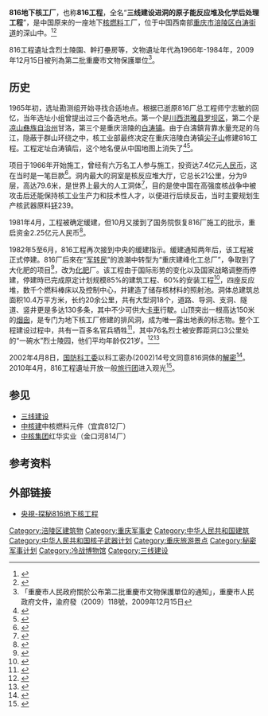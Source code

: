 {{Expand|条目|更多细节；多方观点|time=2017-09-24T02:40:46+00:00}}
{{重慶市文物保護單位
|名稱 = 816工程遺址
|編號 = 187
|圖片 = 816 Nuclear Military Plant reactor hall.jpg
|級別 = 6
|分類 = 
|時代 = 1966年-1984年
|地點 = [[涪陵区|涪陵区]][[白涛街道|白涛街道]]
|坐標 = 
|登錄 = 2009年12月15日
}}
'''816地下核工厂'''，也称'''816工程'''，全名“'''三线建设进洞的原子能反应堆及化学后处理工程'''”，是中国原来的一座地下[[核燃料|核燃料]]工厂，位于中国西南部[[重庆市|重庆市]][[涪陵区|涪陵区]][[白涛街道|白涛街道]]的深山中。<ref>{{cite web|author1=南方都市报 南方周末2009-3-18 韩福东|title=大山下的秘密：涪陵816核军工厂的前世今生|url=http://cq.qq.com/a/20100519/000396.htm|website=腾讯|accessdate=2017-09-24|date=2010-05-19|archive-date=2017-09-24|archive-url=https://web.archive.org/web/20170924140321/http://cq.qq.com/a/20100519/000396.htm|dead-url=no}}</ref><ref>{{cite news|title=探秘816|url=http://history.sohu.com/20161213/n475693430.shtml|accessdate=2017-09-24|agency=北京日报|publisher=搜狐历史|date=2016-12-13|archive-date=2017-09-24|archive-url=https://web.archive.org/web/20170924100027/http://history.sohu.com/20161213/n475693430.shtml|dead-url=no}}</ref>

816工程遺址含烈士陵園、幹打壘房等，文物遺址年代為1966年-1984年，2009年12月15日被列為第二批重慶市文物保護單位<ref>「重慶市人民政府關於公布第二批重慶市文物保護單位的通知」，重慶市人民政府文件，渝府發（2009）118號，2009年12月15日</ref>。

==历史==
1965年初，选址勘测组开始寻找合适地点。根据已逝原816厂总工程师宁志敏的回忆，当年选址小组曾提出过三个备选地点。第一个是[[川西|川西]][[洪雅县|洪雅县]][[罗坝区|罗坝区]]，第二个是[[凉山彝族自治州|凉山彝族自治州]]甘洛，第三个是重庆涪陵的[[白涛镇|白涛镇]]。由于白濤鎮背靠水量充足的乌江，隐蔽于群山环绕之中，核工业部最终决定在重庆涪陵白涛镇[[尖子山|尖子山]]修建816工程。工程定址白涛镇后，这个地名便从中国地图上消失了<ref>{{cite web|title=从绝密核工厂到旅游景点，816的前世今生|url=https://cn.nytimes.com/china/20170125/china-fuling-nuclear-816/|website=纽约时报中文网|accessdate=2017-09-24|archive-date=2017-09-24|archive-url=https://web.archive.org/web/20170924100031/https://cn.nytimes.com/china/20170125/china-fuling-nuclear-816/|dead-url=no}}</ref><ref>{{cite web|author1=中新社重庆|title=通讯：探访重庆地下核洞 无法抹去的代号“816”|url=http://www.chinanews.com/sh/2016/07-28/7955005.shtml|website=中国新闻网|accessdate=2017-09-24|archive-date=2017-09-24|archive-url=https://web.archive.org/web/20170924093907/http://www.chinanews.com/sh/2016/07-28/7955005.shtml|dead-url=no}}</ref>。

项目于1966年开始施工，曾经有六万名工人参与施工，投资达7.4亿元[[人民币|人民币]]，这在当时是一笔巨款<ref>{{cite news|title=重庆816地下核工厂亚洲最大地下人工洞库|url=http://www.senwanture.com/military/military-china%20hergonchun.htm|accessdate=2013-11-30|newspaper=国家之窗|archive-date=2013-12-03|archive-url=https://web.archive.org/web/20131203004619/http://www.senwanture.com/military/military-china%20hergonchun.htm|dead-url=no}}</ref>。洞内最大的洞室是核反应堆大厅，它总长21公里，分为9层，高达79.6米，是世界上最大的人工洞体<ref>{{cite news|author1=邹井高|title=探秘“816”地下核工厂|url=http://paper.people.com.cn/rmrbhwb/html/2012-04/12/content_1034542.htm|accessdate=2017-09-24|agency=人民日报海外版|date=2012-04-12|pages=08|archive-date=2012-04-14|archive-url=https://web.archive.org/web/20120414202237/http://paper.people.com.cn/rmrbhwb/html/2012-04/12/content_1034542.htm|dead-url=yes}}</ref>，目的是使中国在高强度核战争中被攻击后还能保持核工业生产力和技术性人才，以便进行后续反击，当时主要规划生产核武器原料[[钚|钚]]239。

1981年4月，工程被确定缓建，但10月又接到了国务院恢复816厂施工的批示，重启资金2.25亿元人民币<ref>{{cite web|title=重庆816核工程修建18年叫停 可抗百万吨氢弹爆炸|url=http://www.china.com.cn/military/txt/2010-05/19/content_20069415_3.htm|website=中国网|accessdate=2017-09-24|archive-date=2017-09-24|archive-url=https://web.archive.org/web/20170924135806/http://www.china.com.cn/military/txt/2010-05/19/content_20069415_3.htm|dead-url=no}}</ref>。

1982年5至6月，816工程再次接到中央的缓建指示。缓建通知两年后，该工程被正式停建。816厂后來在“[[军转民|军转民]]”的浪潮中转型为“重庆建峰化工总厂”，争取到了大化肥的项目<ref>{{cite web|title=解密816：曾代表“三线建设”时期的最高核机密|url=http://www.china.com.cn/culture/lishi/2010-07/08/content_20453830_3.htm|website=中国网|accessdate=2017-09-24|archive-date=2017-09-24|archive-url=https://web.archive.org/web/20170924135804/http://www.china.com.cn/culture/lishi/2010-07/08/content_20453830_3.htm|dead-url=no}}</ref>，改为[[肥料|化肥]]厂。该工程由于国际形势的变化以及国家战略调整而停建，停建時已完成原定计划规模85%的建筑工程、60%的安装工程<ref>{{Cite web |url=http://news.cntv.cn/2014/10/06/VIDE1412593916524465.shtml |title=央視-816地下核工傳奇 |accessdate=2014-10-06 |archive-date=2014-10-10 |archive-url=https://web.archive.org/web/20141010073058/http://news.cntv.cn/2014/10/06/VIDE1412593916524465.shtml |dead-url=no }}</ref>，四座反应堆，数千个燃料棒床以及控制中心，并建造了储存核材料的照射池。洞体总建筑总面积10.4万平方米，长约20余公里，共有大型洞18个，道路、导洞、支洞、隧道、竖井更是多达130多条，其中不少可供大[[卡車|卡車]]行駛。山顶突出一根高达150米的[[烟囱|烟囱]]，是专门为地下核工厂修建的排风洞，成为唯一露出地表的标志物。整个工程建设过程中，共有一百多名官兵牺牲<ref>{{cite web|title=816工程揭秘：2万特种兵山中挖出核工厂|url=http://military.china.com/zh_cn/history4/62/20100218/15818882_2.html|website=中国网|accessdate=2017-09-24|author=中国新闻网|archive-url=https://web.archive.org/web/20170924094653/http://military.china.com/zh_cn/history4/62/20100218/15818882_2.html|archive-date=2017-09-24|dead-url=yes}}</ref>，其中76名烈士被安葬距洞口3公里处的“一碗水”烈士陵园，他们平均年龄仅21岁。<ref>{{cite web |author1=央广网 CNR国防时空 |title=埋藏50年 军事绝密“816”地下核工程重见世人 |url=https://news.sina.com.cn/o/2019-12-15/doc-iihnzhfz6181645.shtml |website=新浪网 |accessdate=2021-09-06 |date=2019年12月16日 |archive-date=2021-09-06 |archive-url=https://web.archive.org/web/20210906194137/https://news.sina.com.cn/o/2019-12-15/doc-iihnzhfz6181645.shtml |dead-url=no }}</ref><ref>{{cite news |title=寻访红色印记 走进“816”重温时代记忆 |url=http://www.cq.xinhuanet.com/2021-06/21/c_1127581467.htm |accessdate=2021-09-06 |work=重庆日报 |publisher=新华网 |date=2021-06-21 |archive-date=2021-09-06 |archive-url=https://web.archive.org/web/20210906191226/http://www.cq.xinhuanet.com/2021-06/21/c_1127581467.htm |dead-url=no }}</ref>

2002年4月8日，[[中华人民共和国国防科学技术工业委员会|国防科工委]]以科工密办(2002)14号文同意816洞体的[[解密|解密]]<ref>{{cite web|title=揭开816核工程面纱：18年掏空一座山 最终未投产|url=http://news.ifeng.com/mil/2/detail_2010_05/04/1481106_0.shtml|author=科技日报|website=凤凰网|accessdate=2017-09-24|date=2010-05-04|archive-date=2017-09-24|archive-url=https://web.archive.org/web/20170924095358/http://news.ifeng.com/mil/2/detail_2010_05/04/1481106_0.shtml|dead-url=no}}</ref>。2010年4月，816工程遺址开放一般[[旅行團|旅行团]]进入观光<ref>{{cite web|author1=重庆卫视《午新闻》|title=视频：重庆涪陵原核工厂首次作为旅游景点开放|url=http://news.sina.com.cn/news/c/v/2010-04-26/071759307.shtml|website=新浪新闻|accessdate=2017-09-24|date=2010-04-26|archive-date=2017-09-24|archive-url=https://web.archive.org/web/20170924094953/http://news.sina.com.cn/news/c/v/2010-04-26/071759307.shtml|dead-url=no}}</ref>。

==参见==
*[[三线建设|三线建设]]
*[[中国核工业建设集团|中核建]]中核燃料元件（宜宾812厂）
*[[中国核工业集团|中核集团]]红华实业（金口河814厂）

==参考资料==
{{Reflist|2}}
==外部链接==
{{Wikimedia}}
*[http://tv.cctv.com/2019/11/13/VIDEiyOV2pi2dJWxUvW4g0sk191113.shtml?spm=C52346.PNZjC6AFgiP6.El1l1QUoghrx.114 央視-探秘816地下核工程]{{Wayback|url=http://tv.cctv.com/2019/11/13/VIDEiyOV2pi2dJWxUvW4g0sk191113.shtml?spm=C52346.PNZjC6AFgiP6.El1l1QUoghrx.114 |date=20200713012409 }}

[[Category:涪陵区建筑物|Category:涪陵区建筑物]]
[[Category:重庆军事史|Category:重庆军事史]]
[[Category:中华人民共和国建筑|Category:中华人民共和国建筑]]
[[Category:中华人民共和国核子武器计划|Category:中华人民共和国核子武器计划]]
[[Category:重庆旅游景点|Category:重庆旅游景点]]
[[Category:秘密军事计划|Category:秘密军事计划]]
[[Category:冷战博物馆|Category:冷战博物馆]]
[[Category:三线建设|Category:三线建设]]